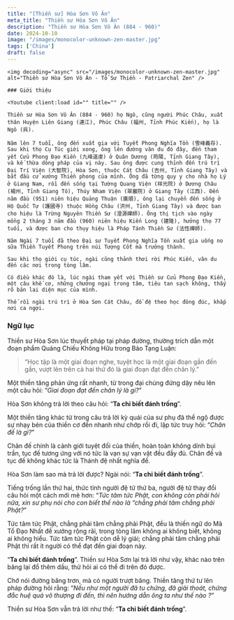 ```yaml
---
title: "[Thiền sư] Hòa Sơn Vô Ân"
meta_title: "Thiền sư Hòa Sơn Vô Ân"
description: "Thiền sư Hòa Sơn Vô Ân (884 - 960)"
date: 2024-10-10
image: "/images/monocolor-unknown-zen-master.jpg"
tags: ['China']
draft: false
---
```


<div className="grid xl:grid-cols-8 lg:grid-cols-8 md:grid-cols-2 sm:grid-cols-2 xs:grid-cols-1 gap-8 bg-body dark:bg-darkmode-body">

  <div className="lg:col-span-3 md:col-span-1">

    <img decoding="async" src="/images/monocolor-unknown-zen-master.jpg" alt="Thiền sư Hòa Sơn Vô Ân - Tổ Sư Thiền - Patriarchal Zen" />

    ### Giới thiệu

    <Youtube client:load id="" title="" />

    Thiền sư Hòa Sơn Vô Ân (884 - 960) họ Ngô, cũng người Phúc Châu, xuất thân Huyện Liên Giang (連江), Phúc Châu (福州, Tỉnh Phúc Kiến), họ là Ngô (呉).

    Năm lên 7 tuổi, ông đến xuất gia với Tuyết Phong Nghĩa Tồn (雪峰義存). Sau khi thọ Cụ Túc giới xong, ông lên đường vân du đó đây, đến tham yết Cửu Phong Đạo Kiền (九峰道虔) ở Quân Dương (筠陽, Tỉnh Giang Tây), và kế thừa dòng pháp của vị này. Sau ông được cung thỉnh đến trú trì Đại Trí Viện (大智院), Hòa Sơn, thuộc Cát Châu (吉州, Tỉnh Giang Tây) và bắt đầu cử xướng Thiền phong của mình. Ông đã từng quy y cho nhà họ Lý ở Giang Nam, rồi đến sống tại Tường Quang Viện (祥光院) ở Dương Châu (楊州, Tỉnh Giang Tô), Thúy Nham Viện (翠巖院) ở Giang Tây (江西). Đến năm đầu (951) niên hiệu Quảng Thuận (廣順), ông lại chuyển đến sống ở Hộ Quốc Tự (護國寺) thuộc Hồng Châu (洪州, Tỉnh Giang Tây) và được ban cho hiệu là Trừng Nguyên Thiền Sư (澄源禪師). Ông thị tịch vào ngày mồng 2 tháng 3 năm đầu (960) niên hiệu Kiến Long (建隆), hưởng thọ 77 tuổi, và được ban cho thụy hiệu là Pháp Tánh Thiền Sư (法性禪師).

    Năm Ngài 7 tuổi đã theo Đại sư Tuyết Phong Nghĩa Tồn xuất gia uống no sữa Thiền Tuyết Phong trên núi Tượng Cốt mà trưởng thành.

    Sau khi thọ giới cụ túc, ngài cũng thảnh thơi rời Phúc Kiến, vân du đến các nơi trong tòng lâm.

    Có điều khác đó là, lúc ngài tham yết với Thiền sư Cửu Phong Đạo Kiền, một câu khế cơ, những chướng ngại trong tâm, tiêu tan sạch không, thấy rõ bản lai diện mục của mình.

    Thế rồi ngài trú trì ở Hòa Sơn Cát Châu, đồ đệ theo học đông đúc, khắp nơi ca ngợi.

  </div>

<div className="lg:col-span-5 md:col-span-1">

  ### Ngữ lục

  Thiền sư Hòa Sơn lúc thuyết pháp tại pháp đường, thường trích dẫn một đoạn phẩm Quảng Chiếu Không Hữu trong Bảo Tạng Luận:

  > “Học tập là một giai đoạn nghe, tuyệt học là một giai đoạn gần đến gần, vượt lên trên cả hai thứ đó là giai đoạn đạt đến chân lý.”

  Một thiền tăng phản ứng rất nhanh, từ trong đại chúng đứng dậy nêu lên một câu hỏi: “_Giai đoạn đạt đến chân lý là gì?_”

  Hòa Sơn không trả lời theo câu hỏi: “__Ta chỉ biết đánh trống__”.

  Một thiền tăng khác từ trong câu trả lời kỳ quái của sư phụ đã thể ngộ được sự nhạy bén của thiền cơ đến nhanh như chớp rồi đi, lập tức truy hỏi: “_Chân đế là gì?_”

  Chân đế chính là cảnh giới tuyệt đối của thiền, hoàn toàn không dính bụi trần, tục đế tương ứng với nó tức là vạn sự vạn vật đều đầy đủ.
  Chân đế và tục đế không khác tức là Thánh đệ nhất nghĩa đế.

  Hòa Sơn làm sao mà trả lời được? Ngài nói: “__Ta chỉ biết đánh trống__”.

  Tiếng trống lần thứ hai, thức tỉnh người đệ tử thứ ba, người đệ tử thay đổi câu hỏi một cách mới mẽ hơn: “_Tức tâm tức Phật, con không còn phải hỏi nữa, xin sư phụ nói cho con biết thế nào là “chẳng phải tâm chẳng phải Phật?_”

  Tức tâm tức Phật, chẳng phải tâm chẳng phải Phật, đều là thiền ngữ do Mã Tổ Đạo Nhất đề xướng rộng rãi, trong tòng lâm không ai không biết, không ai không hiểu.
  Tức tâm tức Phật còn dễ lý giải; chẳng phải tâm chẳng phải Phật thì rất ít người có thể đạt đến giai đoạn này.

  “__Ta chỉ biết đánh trống__”. Thiền sư Hòa Sơn lại trả lời như vậy, khác nào trên băng lại đổ thêm dầu, thử hỏi ai có thể đi trên đó được.

  Chớ nói đường băng trơn, mà có người trượt băng.
  Thiền tăng thứ tư lên pháp đường hỏi rằng: “_Nếu như một người đã tu chứng, đã giải thoát, chứng đắc huệ quả vô thượng đi đến, thì nên hướng dẫn ông ta như thế nào ?_”

  Thiền sư Hòa Sơn vẫn trả lời như thế: “__Ta chỉ biết đánh trống__”.

  <Notice type="warning" title="cảnh ngữ">

  </Notice>

  <Notice type="tip" title="tác phẩm">

  </Notice>

  <Notice type="info" title="thông tin khác">

  </Notice>

</div>

</div>
